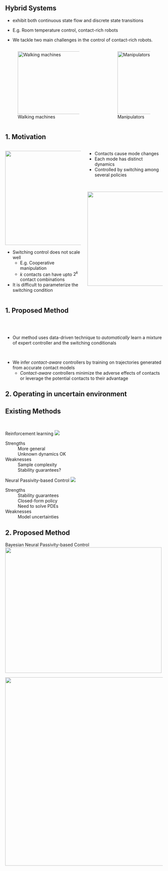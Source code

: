 
<!-- ###################################################################### -->


## Hybrid Systems

:::{.fragment .fade-in fragment-index=0}
* exhibit both continuous state flow and discrete state transitions
:::
:::{.fragment .fade-in fragment-index=1}
* E.g. Room temperature control, contact-rich robots
:::
:::{.fragment .fade-in fragment-index=3}
* We tackle two main challenges in the control of contact-rich robots.
:::
:::{.fragment .fade-in fragment-index=2}
:::: {.columns}
:::{.column  width="60%"}
![Walking machines](contents/assets/walking_model.png){fig-align="center" width="400" height="200"}
:::
:::{.column  width="0%"}
:::
:::{.column  width="40%"}
![Manipulators](contents/assets/manipulator.jpg){fig-align="center" width="200" height="200"}
:::
::::
:::


## 1. Motivation 
<!-- ###################################################################### -->

:::: {.columns}
:::{.column  width="50%"}

:::{.r-vstack}

:::{.fragment fragment-index=0}
![](contents/assets/walkingmodes.jpg){width="400" height="300"}
:::

:::{.fragment fragment-index=1}
* Switching control does not scale well
    + E.g. Cooperative manipulation
    + $k$ contacts can have upto $2^k$ contact combinations
* It is difficult to parameterize the switching condition 
:::
:::

:::

:::{.column  width="50%"}

:::{.r-vstack}

:::{.fragment fragment-index=0}

* Contacts cause mode changes
* Each mode has distinct dynamics
* Controlled by switching among several policies
:::

<br/>

:::{.fragment fragment-index=1}
![](contents/assets/nhcm.png){fig-align="right" width="400" height="300"}
:::

:::
:::

::::


## 1. Proposed Method
<br/>
<br/>

* Our method uses data-driven technique to *automatically* learn a mixture of expert controller and the switching conditionals

<br/>

* We infer *contact-aware* controllers by training on trajectories generated from accurate contact models
    + *Contact-aware* controllers minimize the adverse effects of contacts or leverage the potential contacts to their advantage

## 2. Operating in uncertain environment 


## Existing Methods {.smaller transition="fade"}

<br/>

:::: {.fragment .semi-fade-out fragment-index=1}
::: {layout="[100,-5,60]" layout-valign="center"}
Reinforcement learning
![](contents/assets/rl-outline.svg)

Strengths
: 
More general \
Unknown dynamics OK

Weaknesses
: 
Sample complexity \
Stability guarantees?
:::
::::

:::: {.fragment  fragment-index=1}
::: {layout="[100,-5,60]" layout-valign="center"}
Neural Passivity-based Control
![](contents/assets/pbc-ml-outline.svg)

Strengths
: 
Stability guarantees \
Closed-form policy \
Need to solve PDEs

Weaknesses
: 
Model uncertainties \

:::
::::

## 2. Proposed Method

:::: {.r-vstack}
:::{.fragment  fragment-index=0}
Bayesian Neural Passivity-based Control
![](contents/assets/pbc-ml-outline.svg){.absolute top=0 left=250 width="500" height="400"}
:::

::: {.fragment  fragment-index=1}
<!-- Bayesian Neural Passivity-based Control -->
![](contents/assets/regular-vs-bayesian.svg){.absolute top=200 left=150 width="700" height="600"}
:::
::::


